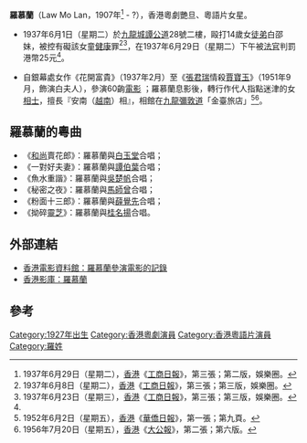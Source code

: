 '''羅慕蘭'''（Law Mo Lan，1907年<ref name="ReferenceA">1937年6月29日（星期二），[[香港|香港]]《[[工商日報|工商日報]]》，第三張；第二版，娛樂圈。</ref> - ?），香港粵劇艷旦、粵語片女星。
* 1937年6月1日（星期二）於[[九龍城|九龍城]][[譚公道|譚公道]]28號二樓，毆打14歲女[[徒弟|徒弟]]白邵妹，被控有礙該女童[[健康|健康]]罪<ref>1937年6月8日（星期二），[[香港|香港]]《[[工商日報|工商日報]]》，第三張；第三版，娛樂圈。</ref><ref>1937年6月23日（星期三），[[香港|香港]]《[[工商日報|工商日報]]》，第三張；第三版，娛樂圈。</ref>，在1937年6月29日（星期二）下午被[[法官|法官]]判罰港幣25元<ref name="ReferenceA"/>。

* 自銀幕處女作《花開富貴》（1937年2月）至《[[張君瑞|張君瑞]]情殺[[賈寶玉|賈寶玉]]》（1951年9月，飾演白夫人），參演60齣[[電影|電影]] ；羅慕蘭息影後，轉行作代人指點迷津的女[[相士|相士]]，擅長『安南（[[越南|越南]]）相』，相館在[[九龍|九龍]][[彌敦道|彌敦道]]「金臺旅店」<ref>1952年6月2日（星期五），[[香港|香港]]《[[華僑日報|華僑日報]]》，第一張；第九頁。</ref><ref>1956年7月20日（星期五），[[香港|香港]]《[[大公報|大公報]]》，第二張；第六版。</ref>。

== 羅慕蘭的粵曲 ==
*《[[和尚|和尚]]賣花郎》：羅慕蘭與[[白玉堂|白玉堂]]合唱；
*《一對好夫妻》：羅慕蘭與[[譚伯葉|譚伯葉]]合唱；
*《魚水重諧》：羅慕蘭與[[吳楚帆|吳楚帆]]合唱；
*《秘密之夜》：羅慕蘭與[[馬師曾|馬師曾]]合唱；
*《粉面十三郎》：羅慕蘭與[[薛覺先|薛覺先]]合唱；
*《拗碎[[靈芝|靈芝]]》：羅慕蘭與[[桂名揚|桂名揚]]合唱。

== 外部連結 ==
* [http://ipac.hkfa.lcsd.gov.hk/ipac20/ipac.jsp?session=1I7FV43277163.388&profile=hkfa&uri=link=3100036@!962@!3100024@!3100036&aspect=basic_search&menu=search&ri=1&source=192.168.110.61@!horizon&term=%E7%BE%85%E6%85%95%E8%98%AD%2C&index=NAMEBRP 香港電影資料館：羅慕蘭參演電影的記錄]{{Dead link|date=2018年6月 |bot=InternetArchiveBot |fix-attempted=no }}
* [http://hkmdb.com/db/people/view.mhtml?id=390&display_set=big5 香港影庫：羅慕蘭] {{Wayback|url=http://hkmdb.com/db/people/view.mhtml?id=390&display_set=big5 |date=20201001233227 }}

== 參考 ==
{{Reflist}}

[[Category:1927年出生|Category:1927年出生]]
[[Category:香港粵劇演員|Category:香港粵劇演員]]
[[Category:香港粵語片演員|Category:香港粵語片演員]]
[[Category:羅姓|Category:羅姓]]